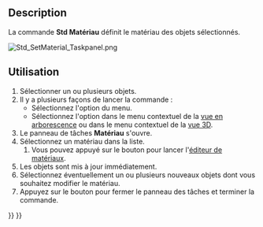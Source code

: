 <languages/>

{{Docnav/fr
|[[Std_ToggleNavigation/fr|Basculer en mode navigation]]
|[[Std_SetAppearance/fr|Apparence]]
|[[Std_View_Menu/fr|Menu Affichage]]
|IconL=Std_ToggleNavigation.svg
|IconR=Std_SetAppearance.svg
|IconC=Freecad.svg
}}

{{GuiCommand/fr
|Name=Std SetMaterial
|Name/fr=Std Matériau
|MenuLocation=Affichage → Définir le matériau...
|Workbenches=[[Material_Workbench/fr|Matériau]], [[Part_Workbench/fr|Part]], [[PartDesign_Workbench/fr|PartDesign]] et plus
|Shortcut=
|Version=1.0
|SeeAlso=[[Std_SetAppearance/fr|Std Apparence]]
}}

==Description==

La commande '''Std Matériau''' définit le matériau des objets sélectionnés.

[[Image:Std_SetMaterial_Taskpanel.png]]
{{Caption|Le panneau des tâches Matériau}}

<span id="Usage"></span>
==Utilisation==

# Sélectionner un ou plusieurs objets.
# Il y a plusieurs façons de lancer la commande :
#* Sélectionnez l'option {{MenuCommand|Affichage → [[Image:Std_SetMaterial.svg|16px]] Définir le matériau...}} du menu.
#* Sélectionnez l'option {{MenuCommand|[[Image:Std_SetMaterial.svg|16px]] Définir le matériau...}} dans le menu contextuel de la [[Tree_view/fr|vue en arborescence]] ou dans le menu contextuel de la [[3D_view/fr|vue 3D]].
# Le panneau de tâches '''Matériau''' s'ouvre.
# Sélectionnez un matériau dans la liste.
## Vous pouvez appuyé sur le bouton {{Button|Lancer l'éditeur}} pour lancer l'[[Material_Edit/fr|éditeur de matériaux]].
# Les objets sont mis à jour immédiatement.
# Sélectionnez éventuellement un ou plusieurs nouveaux objets dont vous souhaitez modifier le matériau.
# Appuyez sur le bouton {{Button|Fermer}} pour fermer le panneau des tâches et terminer la commande.


{{Docnav/fr
|[[Std_ToggleNavigation/fr|Basculer en mode navigation]]
|[[Std_SetAppearance/fr|Apparence]]
|[[Std_View_Menu/fr|Menu Affichage]]
|IconL=Std_ToggleNavigation.svg
|IconR=Std_SetAppearance.svg
|IconC=Freecad.svg
}}

{{Std_Base_navi{{#translation:}}}}
{{Userdocnavi{{#translation:}}}}